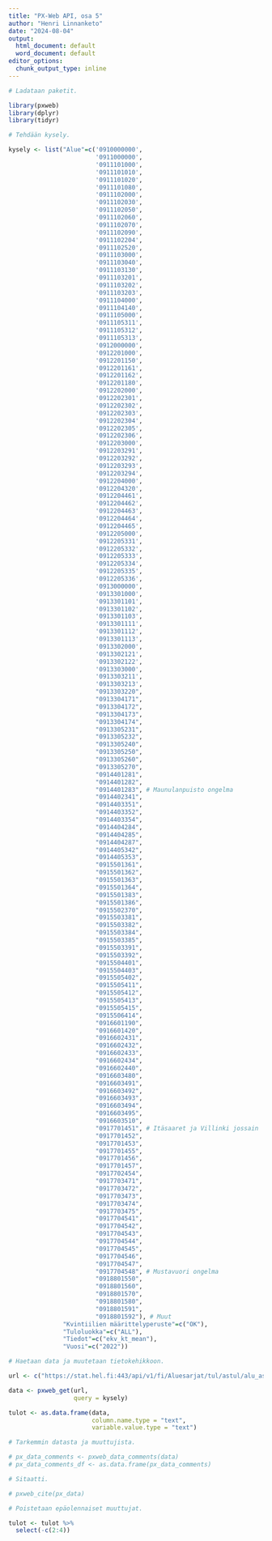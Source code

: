 ```yaml
---
title: "PX-Web API, osa 5"
author: "Henri Linnanketo"
date: "2024-08-04"
output:
  html_document: default
  word_document: default
editor_options: 
  chunk_output_type: inline
---
```


```r
# Ladataan paketit.

library(pxweb)
library(dplyr)
library(tidyr)

# Tehdään kysely.

kysely <- list("Alue"=c('0910000000',
                        '0911000000',
                        '0911101000',
                        '0911101010',
                        '0911101020',
                        '0911101080',
                        '0911102000',
                        '0911102030',
                        '0911102050',
                        '0911102060',
                        '0911102070',
                        '0911102090',
                        '0911102204',
                        '0911102520',
                        '0911103000',
                        '0911103040',
                        '0911103130',
                        '0911103201',
                        '0911103202',
                        '0911103203',
                        '0911104000',
                        '0911104140',
                        '0911105000',
                        '0911105311',
                        '0911105312',
                        '0911105313',
                        '0912000000',
                        '0912201000',
                        '0912201150',
                        '0912201161',
                        '0912201162',
                        '0912201180',
                        '0912202000',
                        '0912202301',
                        '0912202302',
                        '0912202303',
                        '0912202304',
                        '0912202305',
                        '0912202306',
                        '0912203000',
                        '0912203291',
                        '0912203292',
                        '0912203293',
                        '0912203294',
                        '0912204000',
                        '0912204320',
                        '0912204461',
                        '0912204462',
                        '0912204463',
                        '0912204464',
                        '0912204465',
                        '0912205000',
                        '0912205331',
                        '0912205332',
                        '0912205333',
                        '0912205334',
                        '0912205335',
                        '0912205336',
                        '0913000000',
                        '0913301000',
                        '0913301101',
                        '0913301102',
                        '0913301103',
                        '0913301111',
                        '0913301112',
                        '0913301113',
                        '0913302000',
                        '0913302121',
                        '0913302122',
                        '0913303000',
                        '0913303211',
                        '0913303213',
                        "0913303220",
                        "0913304171",
                        "0913304172",
                        "0913304173",
                        "0913304174",
                        "0913305231",
                        "0913305232",
                        "0913305240",
                        "0913305250",
                        "0913305260",
                        "0913305270",
                        "0914401281",
                        "0914401282",
                        "0914401283", # Maunulanpuisto ongelma
                        "0914402341",
                        "0914403351",
                        "0914403352",
                        "0914403354",
                        "0914404284",
                        "0914404285",
                        "0914404287",
                        "0914405342",
                        "0914405353",
                        "0915501361",
                        "0915501362",
                        "0915501363",
                        "0915501364",
                        "0915501383",
                        "0915501386",
                        "0915502370",
                        "0915503381",
                        "0915503382",
                        "0915503384",
                        "0915503385",
                        "0915503391",
                        "0915503392",
                        "0915504401",
                        "0915504403",
                        "0915505402",
                        "0915505411",
                        "0915505412",
                        "0915505413",
                        "0915505415",
                        "0915506414",
                        "0916601190",
                        "0916601420",
                        "0916602431",
                        "0916602432",
                        "0916602433",
                        "0916602434",
                        "0916602440",
                        "0916603480",
                        "0916603491",
                        "0916603492",
                        "0916603493",
                        "0916603494",
                        "0916603495",
                        "0916603510",
                        "0917701451", # Itäsaaret ja Villinki jossain
                        "0917701452",
                        "0917701453",
                        "0917701455",
                        "0917701456",
                        "0917701457",
                        "0917702454",
                        "0917703471",
                        "0917703472",
                        "0917703473",
                        "0917703474",
                        "0917703475",
                        "0917704541",
                        "0917704542",
                        "0917704543",
                        "0917704544",
                        "0917704545",
                        "0917704546",
                        "0917704547",
                        "0917704548", # Mustavuori ongelma
                        "0918801550",
                        "0918801560",
                        "0918801570",
                        "0918801580",
                        "0918801591",
                        "0918801592"), # Muut
               "Kvintiilien määrittelyperuste"=c("OK"),
               "Tuloluokka"=c("ALL"),
               "Tiedot"=c("ekv_kt_mean"),
               "Vuosi"=c("2022"))

# Haetaan data ja muutetaan tietokehikkoon.

url <- c("https://stat.hel.fi:443/api/v1/fi/Aluesarjat/tul/astul/alu_astul_011y.px")

data <- pxweb_get(url,
                  query = kysely)

tulot <- as.data.frame(data,
                       column.name.type = "text",
                       variable.value.type = "text")

# Tarkemmin datasta ja muuttujista.

# px_data_comments <- pxweb_data_comments(data)
# px_data_comments_df <- as.data.frame(px_data_comments)

# Sitaatti.

# pxweb_cite(px_data)
```


```r
# Poistetaan epäolennaiset muuttujat.

tulot <- tulot %>%
  select(-c(2:4))
```
